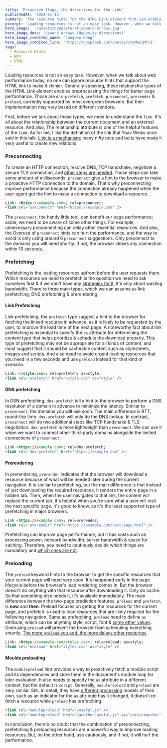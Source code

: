 ```yaml
---
title: 'Proactive flags, the directives for the Link'
publishedAt: '2022-01-15'
summary: 'The resource hints for the HTML Link element that can enable to make pre-processing the things for better web performance.'
excerpt: 'Loading resources is not an easy task. However, when we talk about web performance today, no one can ignore resource hints that support the HTML link to make it shinier...'
hero_image: './assets/opposite-of-upward-arrows.jpg'
hero_image_desc: 'Upward arrows (Opposite directions)'
hero_image_credited_name: 'Jungwoo Hong'
hero_image_credited_link: 'https://unsplash.com/photos/cYUMaCqMYvI'
tags:
  - Resource Hints
  - WPO
  - HTML
---
```


Loading resources is not an easy task. However, when we talk about web performance today, no one can ignore resource hints that support the HTML link to make it shinier. Generally speaking, these relationship types of the HTML Link element enables preprocessing the things for better page performance. Those are `dns-prefetch`, `prefetch`, `preconnect`, `prerender` & `preload`, currently supported by most evergreen browsers. But their implementation may vary based on different vendors.

First, before we talk about those types, we need to understand the `link`. It's all about the relationship between the current document and an external resource. And also, The relationship attribute is one of the helpful features of the `link`. As for me, I like the definition of the link that Yoav Weiss once said in this talk. [Link is a mechanism](https://youtu.be/TrtPUjOb-nk?t=307); many nifty nuts and bolts have made it very useful to create new relations.

### Preconnecting

To create an HTTP connection, resolve DNS, TCP handshake, negotiate a secure TLS connection, and [other steps are needed](https://www.catchpoint.com/blog/http-transaction-steps). Those steps can take some amount of milliseconds. `preconnect` give a hint to the browser to make a proactive HTTP connection to the domain. That's why preconnecting improve performance because the connection already happened when the user agent got the hint to make a connection to download a resource.

```html
Link: <https://example.com>; rel=preconnect;
<link rel="preconnect" href="https://example.com" />
```

The `preconnect`, the handy little tool, can benefit our page performance; aside, we need to be aware of some other things. For example, unnecessary preconnecting can delay other essential resources. And also, the Overuse of `preconnect` hints can hurt the performance, and the way to avoid is only using around 6 `preconnect` suggestions. Only preconnect to the domains you will need shortly. If not, the browser closes any connection within 10 seconds.

### Prefetching

Prefetching is the loading resources upfront before the user requests them. Which resources we need to prefetch is the question we need to ask ourselves first & if we don't have any [strategies for it](https://calendar.perfplanet.com/2018/all-about-prefetching/?utm_campaign=all-about-prefetching--katie-hempenius), it's only about wasting bandwidth. There're three main types, which we can assume as link prefetching, DNS prefetching & prerendering.

#### Link Prefetching

Link prefetching, the `prefetch` type suggest a hint to the browser for fetching the linked resource in advance, as it is likely to be requested by the user, to improve the load time of the next page. A noteworthy fact about link prefetching is essential to specify the `as` attribute for determining the content type that helps prioritize & schedule the download properly. This type of prefetching may not be appropriate for all kinds of content, and most suggest that it should be cacheable content such as stylesheets, images and scripts. And also need to avoid urgent loading resources that you need in a few seconds and use `preload` instead for that kind of scenario.

```html
Link: </style.css>; rel=prefetch; as=style;
<link rel="prefetch" href="/style.css" as="style" />
```

#### DNS prefetching

In DSN prefetching, `dns-prefetch` tell a hint to the browser to perform a DNS resolution of a domain in advance to minimize the latency. Similar to `preconnect`, the domains you will use soon. The main difference is RTT, round-trip time. `dns-prefetch` will only do the DNS lookup. In contrast, `preconnect` will do two additional steps like TCP handshake & TLS negotiation. `dns-prefetch` is more lightweight than `preconnect`. We can use it when we want to connect other third-party domains alongside the limited connections of `preconnect`.

```html
Link <https://example.com>; rel=dns-prefetch;
<link rel="dns-prefetch" href="https://example.com" />
```

#### Prerendering

In prerendering, `prerender` indicates that the browser will download a resource because of what will be needed later during the current navigation. It is similar to prefetching, but the main difference is that instead of just downloading the required resources, it renders the entire page in a hidden tab. Then, when the user navigates to that link, the content will replace the current tab. It's helpful when you're sure what a user will visit the next specific page. It's good to know, as it's the least supported type of prefetching in major browsers.

```html
Link <https://example.com>; rel=prerender;
<link rel="prerender" href="https://example.com/next-page.html" />
```

Prefetching can improve page performance, but it has costs such as processing power, network bandwidth, server bandwidth & space for caching. Therefore, you need to cautiously decide which things are mandatory and [which ones are not](https://addyosmani.com/blog/what-not-to-prefetch-prerender/).

### Preloading

The `preload` keyword hints to the browser to get the specific resources that your current page will need very soon. It's happened early in the page lifecycle before the browser's lead rendering comes in. But the browser doesn't do anything with that resource after downloading it. Only do cache. So that something else needs it, it's available immediately. The main difference between the two-page prediction features, `preload` and `prefetch`, is **now** and **then**. Preload focuses on getting the resources for the current page, and prefetch is used to load resources that are likely required for the following navigation. Same as prefetching, `preload` need to define `as` attribute, which can be anything style, script, font & [some other values](https://developer.mozilla.org/en-US/docs/Web/HTML/Link_types/preload#what_types_of_content_can_be_preloaded). Overusing `preload` will prevent the browser from scheduling everything smartly. [The more `preload` you add, the more delays other resources](https://twitter.com/iamakulov/status/1080467599392206848?ref_src=twsrc%5Etfw%7Ctwcamp%5Etweetembed%7Ctwterm%5E1080467599392206848%7Ctwgr%5E%7Ctwcon%5Es1_&ref_url=https%3A%2F%2F3perf.com%2Fblog%2Flink-rels%2F).

```html
Link: <https://example.com/styles.css>; rel=preload; as=style;
<link rel="preload" href="styles.css" as="style" />
```

#### Moulde preloading

The `modulepreload` hint provides a way to proactively fetch a module script and its dependencies and store them in the document's module map for later evaluation. It also needs to specify the `as` attribute in a different context, but the default is `script`. Generally, `modulerepload` and `preload` are very similar. Still, in detail, they have [different processing](https://github.com/whatwg/fetch/issues/486#issuecomment-282044172) models of their own, such as an indicator for the `as` attribute has it changed, it doesn't re-fetch a resource while `preload` has prefetching.

```html
<link rel="modulepreload" href="/useful.js" />
<link rel="modulepreload" href="/another-useful.js" as="serviceworker" />
```

In conclusion, there's no doubt that the combination of preconnecting, prefetching & preloading resources are a powerful way to improve loading resources. But, on the other hand, use cautiously, and if not, it will hurt the performance.

